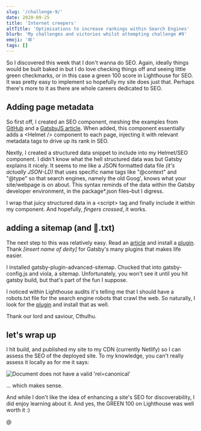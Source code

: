 ```yaml
---
slug: '/challenge-9/'
date: 2020-09-25
title: 'Internet creepers'
altTitle: 'Optimisations to increase rankings within Search Engines'
blurb: 'My challenges and victories whilst attempting challenge #9'
emoji: '🕸'
tags: []
---
```


So I discovered this week that I don't wanna do SEO. Again, ideally things would be built baked in but I do love checking things off and seeing little green checkmarks, or in this case a green 100 score in Lighthouse for SEO. It was pretty easy to implement so hopefully my site does just that. Perhaps there's more to it as there are whole careers dedicated to SEO.

## Adding page metadata

So first off, I created an SEO component, meshing the examples from [GitHub](https://github.com/marisamorby/marisamorby.com/blob/master/packages/gatsby-theme-blog-sanity/src/components/seo.js) and a [GatsbyJS article](https://www.gatsbyjs.com/docs/add-seo-component/). When added, this component essentially adds a <span class="code">&lt;Helmet /&gt;</span> component to each page, injecting it with relevant metadata tags to drive up its rank in SEO.

Nextly, I created a structured data snippet to include into my Helmet/SEO component. I didn't know what the hell structured data was but Gatsby explains it nicely. It seems to me like a JSON formatted data file _(it's actually JSON-LD)_ that uses specific name tags like "@context" and "@type" so that search engines, namely the old Goog', knows what your site/webpage is on about. This syntax reminds of the data within the Gatsby developer environment, in the package\*.json files–but I digress.

I wrap that juicy structured data in a <span class="code">&lt;script&gt;</span> tag and finally include it within my component. And hopefully, _fingers crossed_, it works.

## adding a sitemap (and 🤖.txt)

The next step to this was relatively easy. Read an [article](https://www.gatsbyjs.com/blog/2019-05-07-advanced-sitemap-plugin-for-seo/) and install a [plugin](https://www.gatsbyjs.com/plugins/gatsby-plugin-advanced-sitemap/). Thank _[insert name of deity]_ for Gatsby's many plugins that makes life easier.

I installed <span class="code">gatsby-plugin-advanced-sitemap</span>. Chucked that into gatsby-config.js and viola, a sitemap. Unfortunately, you won't see it until you hit <span class="code">gatsby build</span>, but that's part of the fun I suppose.

I noticed within Lighthouse audits it's telling me that I should have a robots.txt file for the search engine robots that crawl the web. So naturally, I look for the [plugin](https://www.gatsbyjs.com/plugins/gatsby-plugin-robots-txt/) and install that as well.

Thank our lord and saviour, Cthulhu.

## let's wrap up

I hit build, and published my site to my CDN (currently Netlify) so I can assess the SEO of the deployed site. To my knowledge, you can't really assess it locally as for me it says:

![Document does not have a valid 'rel=canonical'](../../images/no-valid-rel-canonical.png)

... which makes sense.

And while I don't like the idea of enhancing a site's SEO for discoverability, I did enjoy learning about it. And yes, the GREEN 100 on Lighthouse was well worth it :)

&#64;
